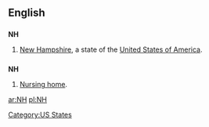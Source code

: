 ==English==

==={{abbreviation}}===
'''NH'''

# [[New Hampshire]], a state of the [[United States of America]].

==={{initialism}}===
'''NH'''

# [[nursing home|Nursing home]].

[[Category:US States]]

[[ar:NH]]
[[pl:NH]]